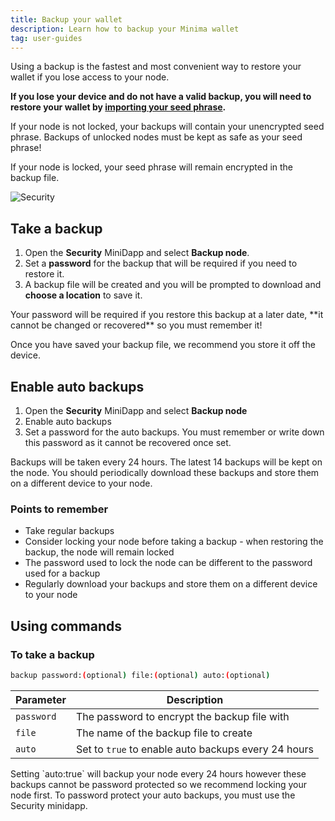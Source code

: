 ---
title: Backup your wallet
description: Learn how to backup your Minima wallet
tag: user-guides
---

Using a backup is the fastest and most convenient way to restore your wallet if you lose access to your node.

**If you lose your device and do not have a valid backup, you will need to restore your wallet by [importing your seed phrase](/docs/user-guides/node-recovery/import-seed-phrase).**

<Callout type="warn">
  If your node is not locked, your backups will contain your unencrypted seed
  phrase. Backups of unlocked nodes must be kept as safe as your seed phrase!
</Callout>

If your node is locked, your seed phrase will remain encrypted in the backup file.

![Security](/img/app/security.png)

## Take a backup

1. Open the **Security** MiniDapp and select **Backup node**.
2. Set a **password** for the backup that will be required if you need to restore it.
3. A backup file will be created and you will be prompted to download and **choose a location** to save it.

<Callout title="Note">
Your password will be required if you restore this backup at a later date, **it cannot be changed or recovered** so you must remember it!

Once you have saved your backup file, we recommend you store it off the device.

</Callout>

## Enable auto backups

1. Open the **Security** MiniDapp and select **Backup node**
2. Enable auto backups
3. Set a password for the auto backups. You must remember or write down this password as it cannot be recovered once set.

Backups will be taken every 24 hours. The latest 14 backups will be kept on the node. You should periodically download these backups and store them on a different device to your node.

### Points to remember

- Take regular backups
- Consider locking your node before taking a backup - when restoring the backup, the node will remain locked
- The password used to lock the node can be different to the password used for a backup
- Regularly download your backups and store them on a different device to your node

## Using commands

### To take a backup

```bash title="Terminal"
backup password:(optional) file:(optional) auto:(optional)
```

| Parameter  | Description                                         |
| ---------- | --------------------------------------------------- |
| `password` | The password to encrypt the backup file with        |
| `file`     | The name of the backup file to create               |
| `auto`     | Set to `true` to enable auto backups every 24 hours |

<Callout title="Note">
  Setting `auto:true` will backup your node every 24 hours however these backups
  cannot be password protected so we recommend locking your node first. To
  password protect your auto backups, you must use the Security minidapp.
</Callout>
